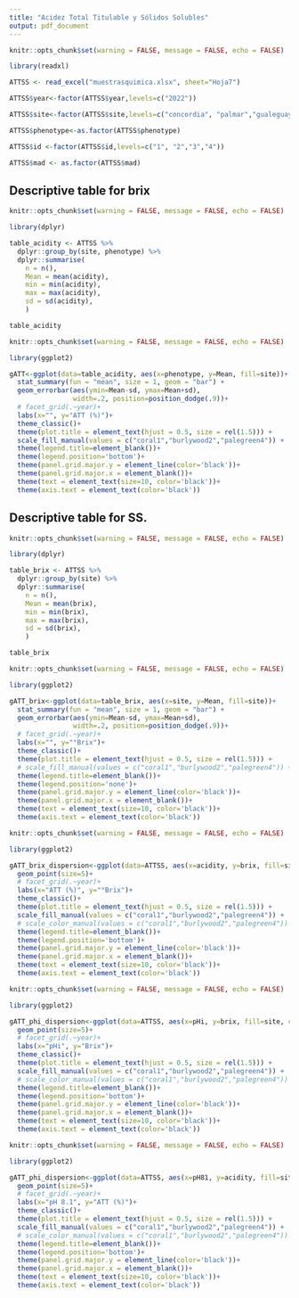 ```yaml
---
title: "Acidez Total Titulable y Sólidos Solubles"
output: pdf_document
---
```


``` r
knitr::opts_chunk$set(warning = FALSE, message = FALSE, echo = FALSE)

library(readxl)

ATTSS <- read_excel("muestrasquimica.xlsx", sheet="Hoja7")

ATTSS$year<-factor(ATTSS$year,levels=c("2022"))

ATTSS$site<-factor(ATTSS$site,levels=c("concordia", "palmar","gualeguaychu"))

ATTSS$phenotype<-as.factor(ATTSS$phenotype)

ATTSS$id <-factor(ATTSS$id,levels=c("1", "2","3","4"))

ATTSS$mad <- as.factor(ATTSS$mad)

```

## Descriptive table for brix
```r
knitr::opts_chunk$set(warning = FALSE, message = FALSE, echo = FALSE)

library(dplyr)

table_acidity <- ATTSS %>% 
  dplyr::group_by(site, phenotype) %>%
  dplyr::summarise(
    n = n(),
    Mean = mean(acidity),
    min = min(acidity),
    max = max(acidity),
    sd = sd(acidity),
    )

table_acidity
```

```r
knitr::opts_chunk$set(warning = FALSE, message = FALSE, echo = FALSE)

library(ggplot2)

gATT<-ggplot(data=table_acidity, aes(x=phenotype, y=Mean, fill=site))+
  stat_summary(fun = "mean", size = 1, geom = "bar") +
  geom_errorbar(aes(ymin=Mean-sd, ymax=Mean+sd),
                width=.2, position=position_dodge(.9))+
  # facet_grid(.~year)+
  labs(x="", y="ATT (%)")+
  theme_classic()+
  theme(plot.title = element_text(hjust = 0.5, size = rel(1.5))) +
  scale_fill_manual(values = c("coral1","burlywood2","palegreen4")) +
  theme(legend.title=element_blank())+
  theme(legend.position='bottom')+
  theme(panel.grid.major.y = element_line(color='black'))+
  theme(panel.grid.major.x = element_blank())+
  theme(text = element_text(size=10, color='black'))+
  theme(axis.text = element_text(color='black'))


```

## Descriptive table for SS.
```r
knitr::opts_chunk$set(warning = FALSE, message = FALSE, echo = FALSE)

library(dplyr)

table_brix <- ATTSS %>% 
  dplyr::group_by(site) %>%
  dplyr::summarise(
    n = n(),
    Mean = mean(brix),
    min = min(brix),
    max = max(brix),
    sd = sd(brix),
    )

table_brix

```

```r
knitr::opts_chunk$set(warning = FALSE, message = FALSE, echo = FALSE)

library(ggplot2)

gATT_brix<-ggplot(data=table_brix, aes(x=site, y=Mean, fill=site))+
  stat_summary(fun = "mean", size = 1, geom = "bar") +
  geom_errorbar(aes(ymin=Mean-sd, ymax=Mean+sd),
                width=.2, position=position_dodge(.9))+
  # facet_grid(.~year)+
  labs(x="", y="°Brix")+
  theme_classic()+
  theme(plot.title = element_text(hjust = 0.5, size = rel(1.5))) +
  # scale_fill_manual(values = c("coral1","burlywood2","palegreen4")) +
  theme(legend.title=element_blank())+
  theme(legend.position='none')+
  theme(panel.grid.major.y = element_line(color='black'))+
  theme(panel.grid.major.x = element_blank())+
  theme(text = element_text(size=10, color='black'))+
  theme(axis.text = element_text(color='black'))


```

```r
knitr::opts_chunk$set(warning = FALSE, message = FALSE, echo = FALSE)

library(ggplot2)

gATT_brix_dispersion<-ggplot(data=ATTSS, aes(x=acidity, y=brix, fill=site, color=phenotype))+
  geom_point(size=5)+
  # facet_grid(.~year)+
  labs(x="ATT (%)", y="°Brix")+
  theme_classic()+
  theme(plot.title = element_text(hjust = 0.5, size = rel(1.5))) +
  scale_fill_manual(values = c("coral1","burlywood2","palegreen4")) +
  # scale_color_manual(values = c("coral1","burlywood2","palegreen4")) +
  theme(legend.title=element_blank())+
  theme(legend.position='bottom')+
  theme(panel.grid.major.y = element_line(color='black'))+
  theme(panel.grid.major.x = element_blank())+
  theme(text = element_text(size=10, color='black'))+
  theme(axis.text = element_text(color='black'))


```

```r
knitr::opts_chunk$set(warning = FALSE, message = FALSE, echo = FALSE)

library(ggplot2)

gATT_phi_dispersion<-ggplot(data=ATTSS, aes(x=pHi, y=brix, fill=site, color=site, shape=mad))+
  geom_point(size=5)+
  # facet_grid(.~year)+
  labs(x="pHi", y="Brix")+
  theme_classic()+
  theme(plot.title = element_text(hjust = 0.5, size = rel(1.5))) +
  scale_fill_manual(values = c("coral1","burlywood2","palegreen4")) +
  # scale_color_manual(values = c("coral1","burlywood2","palegreen4")) +
  theme(legend.title=element_blank())+
  theme(legend.position='bottom')+
  theme(panel.grid.major.y = element_line(color='black'))+
  theme(panel.grid.major.x = element_blank())+
  theme(text = element_text(size=10, color='black'))+
  theme(axis.text = element_text(color='black'))


```

```r
knitr::opts_chunk$set(warning = FALSE, message = FALSE, echo = FALSE)

library(ggplot2)

gATT_phi_dispersion<-ggplot(data=ATTSS, aes(x=pH81, y=acidity, fill=site, color=site, shape=mad))+
  geom_point(size=5)+
  # facet_grid(.~year)+
  labs(x="pH 8.1", y="ATT (%)")+
  theme_classic()+
  theme(plot.title = element_text(hjust = 0.5, size = rel(1.5))) +
  scale_fill_manual(values = c("coral1","burlywood2","palegreen4")) +
  # scale_color_manual(values = c("coral1","burlywood2","palegreen4")) +
  theme(legend.title=element_blank())+
  theme(legend.position='bottom')+
  theme(panel.grid.major.y = element_line(color='black'))+
  theme(panel.grid.major.x = element_blank())+
  theme(text = element_text(size=10, color='black'))+
  theme(axis.text = element_text(color='black'))

```